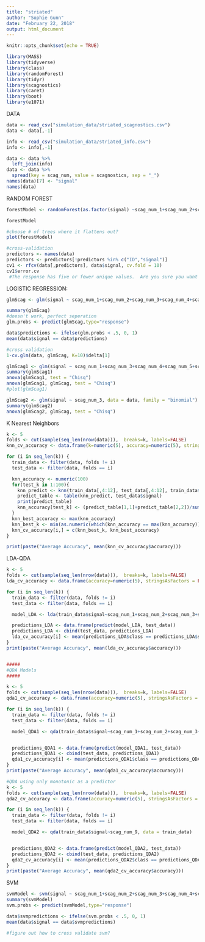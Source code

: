 ```yaml
---
title: "striated"
author: "Sophie Gunn"
date: "February 22, 2018"
output: html_document
---
```


```r
knitr::opts_chunk$set(echo = TRUE)
```


```r
library(MASS)
library(tidyverse)
library(class)
library(randomForest)
library(tidyr)
library(scagnostics)
library(caret)
library(boot)
library(e1071)
```

DATA
```r
data <- read_csv("simulation_data/striated_scagnostics.csv")
data <- data[,-1]

info <- read_csv("simulation_data/striated_info.csv")
info <- info[,-1]

data <- data %>%
  left_join(info) 
data <- data %>%
  spread(key = scag_num, value = scagnostics, sep = "_")
names(data)[7] <- "signal"
names(data)
```


RANDOM FOREST
```r
forestModel <- randomForest(as.factor(signal) ~scag_num_1+scag_num_2+scag_num_3+scag_num_4+scag_num_5+scag_num_6+scag_num_7+scag_num_8+scag_num_9, data = data, ntree=100, importance =T)

forestModel

#choose # of trees where it flattens out?
plot(forestModel)

#cross-validation
predictors <- names(data)
predictors <- predictors[!predictors %in% c("ID","signal")]
cv1 <- rfcv(data[,predictors], data$signal, cv.fold = 10)
cv1$error.cv
 #The response has five or fewer unique values.  Are you sure you want to do regression?
```

LOGISTIC REGRESSION:
```r
glmScag <- glm(signal ~ scag_num_1+scag_num_2+scag_num_3+scag_num_4+scag_num_5+scag_num_6+scag_num_7+scag_num_8+scag_num_9, data = data, family = "binomial")

summary(glmScag)
#doesn't work, perfect seperation
glm.probs <- predict(glmScag,type="response")

data$predictions <- ifelse(glm.probs < .5, 0, 1)
mean(data$signal == data$predictions)

#cross validation
1-cv.glm(data, glmScag, K=10)$delta[1]

glmScag1 <- glm(signal ~ scag_num_1+scag_num_3+scag_num_4+scag_num_5+scag_num_6+scag_num_7+scag_num_8+scag_num_9, data = data, family = "binomial")
summary(glmScag1)
anova(glmScag1, test = "Chisq")
anova(glmScag1, glmScag, test = "Chisq")
#plot(glmScag1)

glmScag2 <- glm(signal ~ scag_num_3, data = data, family = "binomial")
summary(glmScag2)
anova(glmScag2, glmScag, test = "Chisq")
```

K Nearest Neighbors
```r
k <- 5
folds <- cut(sample(seq_len(nrow(data))),  breaks=k, labels=FALSE) 
knn_cv_accuracy <- data.frame(k=numeric(5), accuracy=numeric(5), stringsAsFactors = FALSE)

for (i in seq_len(k)) {
  train_data <- filter(data, folds != i) 
  test_data <- filter(data, folds == i)

  knn_accuracy <- numeric(100)
  for(test_k in 1:100){
    knn_predict <- knn(train_data[,4:12], test_data[,4:12], train_data$signal, k = test_k)
    predict_table <- table(knn_predict, test_data$signal)
    print(predict_table)
    knn_accuracy[test_k] <- (predict_table[1,1]+predict_table[2,2])/sum(predict_table)
  }
  knn_best_accuracy <- max(knn_accuracy) 
  knn_best_k <- min(as.numeric(which(knn_accuracy == max(knn_accuracy))))
  knn_cv_accuracy[i,] = c(knn_best_k, knn_best_accuracy)
}

print(paste("Average Accuracy", mean(knn_cv_accuracy$accuracy)))
```

LDA-QDA
```r
k <- 5
folds <- cut(sample(seq_len(nrow(data))),  breaks=k, labels=FALSE) 
lda_cv_accuracy <- data.frame(accuracy=numeric(5), stringsAsFactors = FALSE)

for (i in seq_len(k)) {
  train_data <- filter(data, folds != i) 
  test_data <- filter(data, folds == i)

  model_LDA <- lda(train_data$signal~scag_num_1+scag_num_2+scag_num_3+scag_num_4+scag_num_5+scag_num_6+scag_num_6+scag_num_7+scag_num_8+scag_num_9, data = train_data)

  predictions_LDA <- data.frame(predict(model_LDA, test_data))
  predictions_LDA <- cbind(test_data, predictions_LDA)
  lda_cv_accuracy[i] <- mean(predictions_LDA$class == predictions_LDA$signal)
}
print(paste("Average Accuracy", mean(lda_cv_accuracy$accuracy)))


#####
#QDA Models
#####

k <- 5
folds <- cut(sample(seq_len(nrow(data))),  breaks=k, labels=FALSE) 
qda1_cv_accuracy <- data.frame(accuracy=numeric(5), stringsAsFactors = FALSE)

for (i in seq_len(k)) {
  train_data <- filter(data, folds != i) 
  test_data <- filter(data, folds == i)

  model_QDA1 <- qda(train_data$signal~scag_num_1+scag_num_2+scag_num_3+scag_num_4+scag_num_5+scag_num_6+scag_num_6+scag_num_7+scag_num_8+scag_num_9, data = train_data)


  predictions_QDA1 <- data.frame(predict(model_QDA1, test_data))
  predictions_QDA1 <- cbind(test_data, predictions_QDA1)
  qda1_cv_accuracy[i] <- mean(predictions_QDA1$class == predictions_QDA1$signal)
}
print(paste("Average Accuracy", mean(qda1_cv_accuracy$accuracy)))

#QDA using only monotonic as a predictor
k <- 5
folds <- cut(sample(seq_len(nrow(data))),  breaks=k, labels=FALSE) 
qda2_cv_accuracy <- data.frame(accuracy=numeric(5), stringsAsFactors = FALSE)

for (i in seq_len(k)) {
  train_data <- filter(data, folds != i) 
  test_data <- filter(data, folds == i)

  model_QDA2 <- qda(train_data$signal~scag_num_9, data = train_data)


  predictions_QDA2 <- data.frame(predict(model_QDA2, test_data))
  predictions_QDA2 <- cbind(test_data, predictions_QDA2)
  qda2_cv_accuracy[i] <- mean(predictions_QDA2$class == predictions_QDA2$signal)
}
print(paste("Average Accuracy", mean(qda2_cv_accuracy$accuracy)))
```

SVM
```r
svmModel <- svm(signal ~ scag_num_1+scag_num_2+scag_num_3+scag_num_4+scag_num_5+scag_num_6+scag_num_7+scag_num_8+scag_num_9, data = data)
summary(svmModel)
svm.probs <- predict(svmModel,type="response")

data$svmpredictions <- ifelse(svm.probs < .5, 0, 1)
mean(data$signal == data$svmpredictions)

#figure out how to cross validate svm?
```